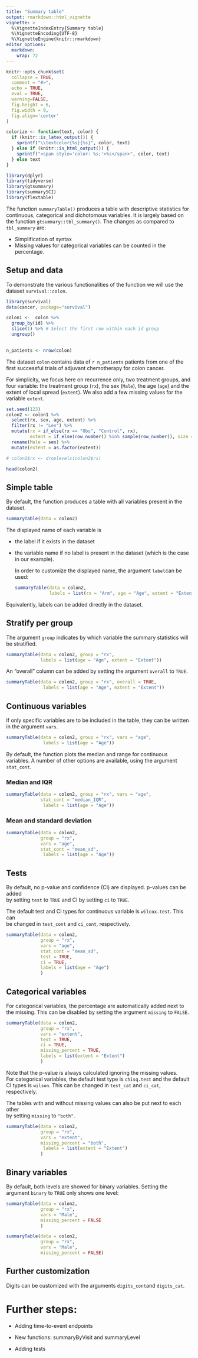 ```yaml
---
title: "Summary table"
output: rmarkdown::html_vignette
vignette: >
  %\VignetteIndexEntry{Summary table}
  %\VignetteEncoding{UTF-8}
  %\VignetteEngine{knitr::rmarkdown}
editor_options: 
  markdown: 
    wrap: 72
---
```


```r
knitr::opts_chunk$set(
  collapse = TRUE,
  comment = "#>",
  echo = TRUE,
  eval = TRUE,
  warning=FALSE,
  fig.height = 6,
  fig.width = 9,
  fig.align='center'
)
```

```r
colorize <- function(text, color) {
  if (knitr::is_latex_output()) {
    sprintf("\\textcolor{%s}{%s}", color, text)
  } else if (knitr::is_html_output()) {
    sprintf("<span style='color: %s;'>%s</span>", color, text)
  } else text
}

```

```r
library(dplyr)
library(tidyverse)
library(gtsummary)
library(summarySCI)
library(flextable)
```

The function `summaryTable()` produces a table with descriptive
statistics for continuous, categorical and dichotomous variables. It is
largely based on the function `gtsummary::tbl_summary()`. The changes as
compared to `tbl_summary` are:

-   Simplification of syntax
-   Missing values for categorical variables can be counted in the
    percentage.

## Setup and data

To demonstrate the various functionalities of the function we will use
the dataset `survival::colon`.

```r
library(survival)
data(cancer, package="survival")

colon1 <-  colon %>%
  group_by(id) %>%
  slice(1) %>% # Select the first row within each id group
  ungroup()
  
```

```r
n_patients <- nrow(colon)
```

The dataset `colon` contains data of `r n_patients` patients from one of
the first successful trials of adjuvant chemotherapy for colon cancer.

For simplicity, we focus here on recurrence only, two treatment groups,
and four variable: the treatment group (`rx`), the sex (`Male`), the age
(`age`) and the extent of local spread (`extent`). We also add a few
missing values for the variable `extent`.

```r
set.seed(123)
colon2 <- colon1 %>%
  select(rx, sex, age, extent) %>%
  filter(rx != "Lev") %>%
  mutate(rx = if_else(rx == "Obs", "Control", rx),
         extent = if_else(row_number() %in% sample(row_number(), size = round(0.1 * n())), NA, extent)) %>% 
  rename(Male = sex) %>% 
  mutate(extent = as.factor(extent))

# colon2$rx <- droplevels(colon2$rx)

```

```r
head(colon2)
```

## Simple table

By default, the function produces a table with all variables present in
the dataset.

```r
summaryTable(data = colon2)
```

The displayed name of each variable is

-   the label if it exists in the dataset

-   the variable name if no label is present in the dataset (which is
    the case in our example).

    In order to customize the displayed name, the argument `label`can be
    used:

    ```r
    summaryTable(data = colon2, 
                 labels = list(rx = "Arm", age = "Age", extent = "Extent"))
    ```

Equivalently, labels can be added directly in the dataset.

## Stratify per group

The argument `group` indicates by which variable the summary statistics
will be stratified.

```r
summaryTable(data = colon2, group = "rx", 
             labels = list(age = "Age", extent = "Extent"))
```

An "overall" column can be added by setting the argument `overall` to
`TRUE`.

```r
summaryTable(data = colon2, group = "rx", overall = TRUE, 
              labels = list(age = "Age", extent = "Extent"))
```

## Continuous variables

If only specific variables are to be included in the table, they can be
written in the argument `vars`.

```r
summaryTable(data = colon2, group = "rx", vars = "age",
              labels = list(age = "Age"))
```

By default, the function plots the median and range for continuous
variables. A number of other options are available, using the argument
`stat_cont`.

### Median and IQR

```r
summaryTable(data = colon2, group = "rx", vars = "age", 
             stat_cont = "median_IQR", 
              labels = list(age = "Age"))
```

### Mean and standard deviation

```r
summaryTable(data = colon2, 
             group = "rx", 
             vars = "age", 
             stat_cont = "mean_sd", 
              labels = list(age = "Age"))
```

## Tests

By default, no p-value and confidence (CI) are displayed. p-values can
be added\
by setting `test` to `TRUE` and CI by setting `ci` to `TRUE`.

The default test and CI types for continuous variable is `wilcox.test`.
This can\
be changed in `test_cont` and `ci_cont`, respectively.

```r
summaryTable(data = colon2, 
             group = "rx", 
             vars = "age", 
             stat_cont = "mean_sd", 
             test = TRUE,
             ci = TRUE,
             labels = list(age = "Age")
             )
```

## Categorical variables

For categorical variables, the percentage are automatically added next
to the missing. This can be disabled by setting the argument `missing`
to `FALSE`.

```r
summaryTable(data = colon2, 
             group = "rx", 
             vars = "extent", 
             test = TRUE,
             ci = TRUE,
             missing_percent = TRUE, 
             labels = list(extent = "Extent")
             )


```

Note that the p-value is always calculated ignoring the missing values.\
For categorical variables, the default test type is `chisq.test` and the
default CI types is `wilson`. This can be changed in `test_cat` and
`ci_cat`, respectively.

The tables with and without missing values can also be put next to each
other\
by setting `missing` to `"both"`.

```r
summaryTable(data = colon2, 
             group = "rx", 
             vars = "extent", 
             missing_percent = "both", 
              labels = list(extent = "Extent")
             )

```

## Binary variables

By default, both levels are showed for binary variables. Setting the
argument `binary` to `TRUE` only shows one level:

```r
summaryTable(data = colon2, 
             group = "rx", 
             vars = "Male", 
             missing_percent = FALSE
             )

summaryTable(data = colon2, 
             group = "rx", 
             vars = "Male", 
             missing_percent = FALSE)

```

## Further customization

Digits can be customized with the arguments `digits_cont`and
`digits_cat`.

# Further steps:

-   Adding time-to-event endpoints
-   New functions: summaryByVisit and summaryLevel

-   Adding tests
